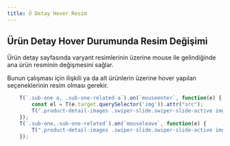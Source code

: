 ```yaml
---
title: Ü Detay Hover Resim
---
```

## Ürün Detay Hover Durumunda Resim Değişimi

Ürün detay sayfasında varyant resimlerinin üzerine mouse ile gelindiğinde ana ürün resminin değişmesini sağlar.

Bunun çalışması için ilişkili ya da alt ürünlerin üzerine hover yapılan seçeneklerinin resim olması gerekir.






```javascript title="javascript"
    T(`.sub-one a, .sub-one-related a`).on(`mouseenter`, function(e) {
        const el = T(e.target.querySelector('img')).attr("src");    
        T(".product-detail-images .swiper-slide.swiper-slide-active img").attr("src", el.replace("K.",'O.'))
    });
    T(`.sub-one,.sub-one-related`).on(`mouseleave`, function(e) {
        T(".product-detail-images .swiper-slide.swiper-slide-active img").attr("src",  T(".product-detail-images .swiper-slide.swiper-slide-active").attr("href").replace("B.","O."))
    });
```






